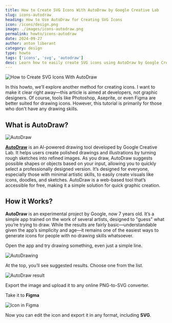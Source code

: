 ```yaml
---
title: How to Create SVG Icons With AutoDraw by Google Creative Lab
slug: icons-autodraw
heading: How to Use AutoDraw for Creating SVG Icons
icon: /icons/design.png
image: ./images/icons-autodraw.png
permalink: howto/icons-autodraw
date: 2024-09-27
author: anton liberant
category: design
type: howto
tags: ['icons', 'svg', 'autodraw']
desc: Learn how to easily create SVG icons using AutoDraw by Google Creative Lab, an AI-powered drawing tool that turns rough sketches into polished icons.
---
```


![How to Create SVG Icons With AutoDraw](./images/icons-autodraw.png)

In this howto, we’ll explore another method for creating icons. I want to make it clear right
away—this article is aimed at developers, not graphic designers. Of course, tools like Photoshop,
Aseprite, or even Figma are better suited for drawing icons. However, this tutorial is primarily for
those who don't have any drawing skills.

## What is AutoDraw?

![AutoDraw](./images/AutoDraw.png)

[**AutoDraw**](https://www.autodraw.com/) is an AI-powered drawing tool developed by Google Creative
Lab. It helps users create polished drawings and illustrations by turning rough sketches into
refined images. As you draw, AutoDraw suggests possible shapes or objects based on your input,
allowing you to quickly select a professionally designed version. It’s designed for everyone,
especially those with minimal artistic skills, to easily create visuals like icons, doodles, and
sketches. AutoDraw is a web-based tool that’s accessible for free, making it a simple solution for
quick graphic creation.

## How it Works?

**AutoDraw** is an experimental project by Google, now 7 years old. It’s a simple app trained on the
work of several artists, designed to "guess" what you’re trying to draw. While the results are
fairly basic—understandable given the app’s simplicity and age—it remains one of the easiest ways to
generate icons for people with no drawing skills whatsoever.

Open the app and try drawing something, even just a simple line.

![AutoDrawing](./images/AutoDraw-painting.png)

At the top, you’ll see suggested results. Choose one from the list.

![AutoDraw result](./images/AutoDraw-result.png)

Export the image and upload it to any online PNG-to-SVG converter.

Take it to **Figma**

![Icon in Figma](./images/figma.png)

Now you can edit the icon and export it in any format, including **SVG**.
